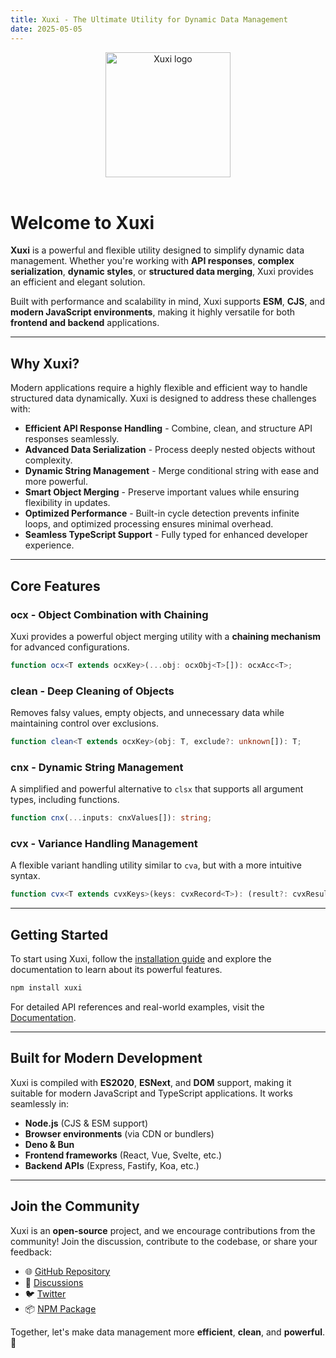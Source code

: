 ```yaml
---
title: Xuxi - The Ultimate Utility for Dynamic Data Management
date: 2025-05-05
---
```


<div align="center">
  <img src="https://raw.githubusercontent.com/ilkhoeri/xuxi/e0667835d62fcbf1f2e216dbb79ecf28565c571c/logo.svg" width="200px" align="center" alt="Xuxi logo" />
</div>

<br />

# **Welcome to Xuxi**

**Xuxi** is a powerful and flexible utility designed to simplify dynamic data management. Whether you're working with **API responses**, **complex serialization**, **dynamic styles**, or **structured data merging**, Xuxi provides an efficient and elegant solution.

Built with performance and scalability in mind, Xuxi supports **ESM**, **CJS**, and **modern JavaScript environments**, making it highly versatile for both **frontend and backend** applications.

---

## **Why Xuxi?**

Modern applications require a highly flexible and efficient way to handle structured data dynamically. Xuxi is designed to address these challenges with:

- **Efficient API Response Handling** - Combine, clean, and structure API responses seamlessly.
- **Advanced Data Serialization** - Process deeply nested objects without complexity.
- **Dynamic String Management** - Merge conditional string with ease and more powerful.
- **Smart Object Merging** - Preserve important values while ensuring flexibility in updates.
- **Optimized Performance** - Built-in cycle detection prevents infinite loops, and optimized processing ensures minimal overhead.
- **Seamless TypeScript Support** - Fully typed for enhanced developer experience.

---

## **Core Features**

### **ocx - Object Combination with Chaining**

Xuxi provides a powerful object merging utility with a **chaining mechanism** for advanced configurations.

```ts
function ocx<T extends ocxKey>(...obj: ocxObj<T>[]): ocxAcc<T>;
```

### **clean - Deep Cleaning of Objects**

Removes falsy values, empty objects, and unnecessary data while maintaining control over exclusions.

```ts
function clean<T extends ocxKey>(obj: T, exclude?: unknown[]): T;
```

### **cnx - Dynamic String Management**

A simplified and powerful alternative to `clsx` that supports all argument types, including functions.

```ts
function cnx(...inputs: cnxValues[]): string;
```

### **cvx - Variance Handling Management**

A flexible variant handling utility similar to `cva`, but with a more intuitive syntax.

```ts
function cvx<T extends cvxKeys>(keys: cvxRecord<T>): (result?: cvxResult<T>) => string;
```

---

## **Getting Started**

To start using Xuxi, follow the [installation guide](./installation) and explore the documentation to learn about its powerful features.

```bash
npm install xuxi
```

For detailed API references and real-world examples, visit the [Documentation](./started).

---

## **Built for Modern Development**

Xuxi is compiled with **ES2020**, **ESNext**, and **DOM** support, making it suitable for modern JavaScript and TypeScript applications. It works seamlessly in:

- **Node.js** (CJS & ESM support)
- **Browser environments** (via CDN or bundlers)
- **Deno & Bun**
- **Frontend frameworks** (React, Vue, Svelte, etc.)
- **Backend APIs** (Express, Fastify, Koa, etc.)

---

## **Join the Community**

Xuxi is an **open-source** project, and we encourage contributions from the community! Join the discussion, contribute to the codebase, or share your feedback:

- 🌐 [GitHub Repository](https://github.com/ilkhoeri/xuxi)
- 💬 [Discussions](https://github.com/ilkhoeri/xuxi/discussions)
- 🐦 [Twitter](https://twitter.com/ilkhoeri)
- 📦 [NPM Package](https://www.npmjs.com/package/xuxi)

Together, let's make data management more **efficient**, **clean**, and **powerful**. 🚀
